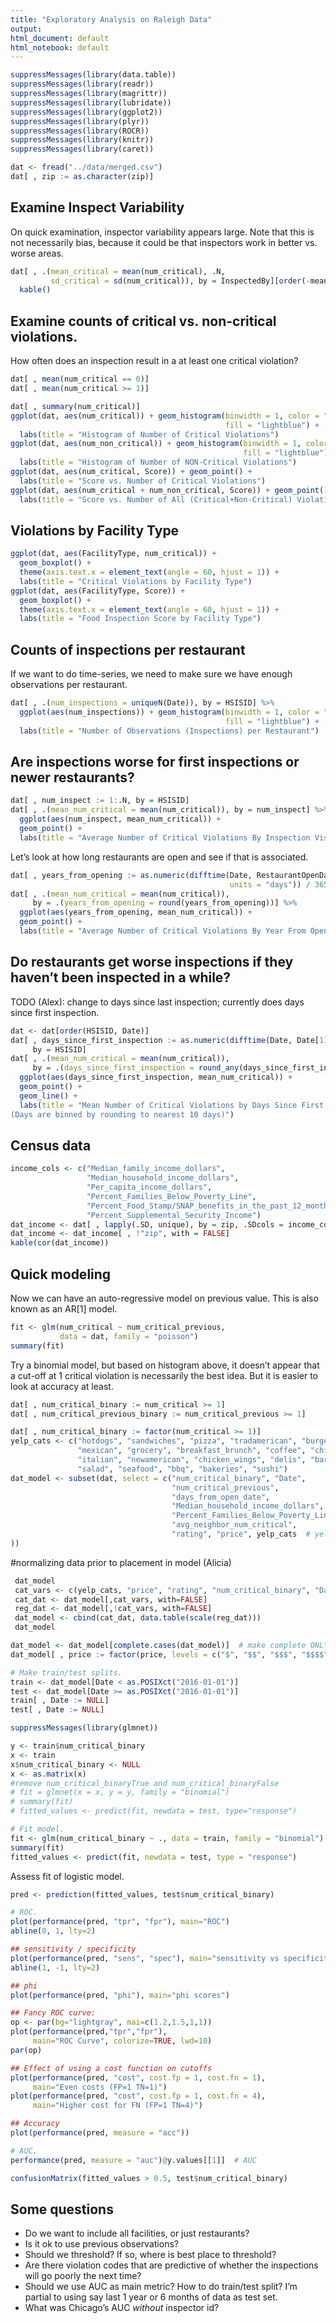```yaml
---
title: "Exploratory Analysis on Raleigh Data"
output:
html_document: default
html_notebook: default
---
```



```r
suppressMessages(library(data.table))
suppressMessages(library(readr))
suppressMessages(library(magrittr))
suppressMessages(library(lubridate))
suppressMessages(library(ggplot2))
suppressMessages(library(plyr))
suppressMessages(library(ROCR))
suppressMessages(library(knitr))
suppressMessages(library(caret))
```

```r
dat <- fread("../data/merged.csv")
dat[ , zip := as.character(zip)]
```


## Examine Inspect Variability 

On quick examination, inspector variability appears large. Note that this is 
not necessarily bias, because it could be that inspectors work in better vs. 
worse areas. 

```r
dat[ , .(mean_critical = mean(num_critical), .N,
         sd_critical = sd(num_critical)), by = InspectedBy][order(-mean_critical)] %>% 
  kable()
```

## Examine counts of critical vs. non-critical violations. 

How often does an inspection result in a at least one critical violation? 

```r
dat[ , mean(num_critical == 0)]
dat[ , mean(num_critical >= 1)]
```

```r
dat[ , summary(num_critical)]
ggplot(dat, aes(num_critical)) + geom_histogram(binwidth = 1, color = "black", 
                                                fill = "lightblue") + 
  labs(title = "Histogram of Number of Critical Violations") 
ggplot(dat, aes(num_non_critical)) + geom_histogram(binwidth = 1, color = "black", 
                                                    fill = "lightblue") + 
  labs(title = "Histogram of Number of NON-Critical Violations") 
ggplot(dat, aes(num_critical, Score)) + geom_point() + 
  labs(title = "Score vs. Number of Critical Violations")
ggplot(dat, aes(num_critical + num_non_critical, Score)) + geom_point() +
  labs(title = "Score vs. Number of All (Critical+Non-Critical) Violations")
```

## Violations by Facility Type 

```r
ggplot(dat, aes(FacilityType, num_critical)) + 
  geom_boxplot() + 
  theme(axis.text.x = element_text(angle = 60, hjust = 1)) + 
  labs(title = "Critical Violations by Facility Type")
ggplot(dat, aes(FacilityType, Score)) + 
  geom_boxplot() + 
  theme(axis.text.x = element_text(angle = 60, hjust = 1)) + 
  labs(title = "Food Inspection Score by Facility Type")
```

## Counts of inspections per restaurant

If we want to do time-series, we need to make sure we have enough observations
per restaurant. 

```r
dat[ , .(num_inspections = uniqueN(Date)), by = HSISID] %>% 
  ggplot(aes(num_inspections)) + geom_histogram(binwidth = 1, color = "black", 
                                                fill = "lightblue") + 
  labs(title = "Number of Observations (Inspections) per Restaurant")
```

## Are inspections worse for first inspections or newer restaurants? 

```r
dat[ , num_inspect := 1:.N, by = HSISID]
dat[ , .(mean_num_critical = mean(num_critical)), by = num_inspect] %>% 
  ggplot(aes(num_inspect, mean_num_critical)) +
  geom_point() + 
  labs(title = "Average Number of Critical Violations By Inspection Visit Number")
```

Let's look at how long restaurants are open and see if that is associated. 

```r
dat[ , years_from_opening := as.numeric(difftime(Date, RestaurantOpenDate, 
                                                 units = "days")) / 365]
dat[ , .(mean_num_critical = mean(num_critical)), 
     by = .(years_from_opening = round(years_from_opening))] %>% 
  ggplot(aes(years_from_opening, mean_num_critical)) +
  geom_point() + 
  labs(title = "Average Number of Critical Violations By Year From Opening")
```

## Do restaurants get worse inspections if they haven't been inspected in a while? 

TODO (Alex): change to days since last inspection; currently does days since first inspection. 

```r
dat <- dat[order(HSISID, Date)]
dat[ , days_since_first_inspection := as.numeric(difftime(Date, Date[1], units = "days")), 
     by = HSISID] 
dat[ , .(mean_num_critical = mean(num_critical)), 
     by = .(days_since_first_inspection = round_any(days_since_first_inspection, 10))] %>% 
  ggplot(aes(days_since_first_inspection, mean_num_critical)) + 
  geom_point() + 
  geom_line() + 
  labs(title = "Mean Number of Critical Violations by Days Since First Inspection
(Days are binned by rounding to nearest 10 days)")
```

## Census data 

```r
income_cols <- c("Median_family_income_dollars", 
                 "Median_household_income_dollars", 
                 "Per_capita_income_dollars", 
                 "Percent_Families_Below_Poverty_Line", 
                 "Percent_Food_Stamp/SNAP_benefits_in_the_past_12_months", 
                 "Percent_Supplemental_Security_Income")
dat_income <- dat[ , lapply(.SD, unique), by = zip, .SDcols = income_cols]
dat_income <- dat_income[ , !"zip", with = FALSE]
kable(cor(dat_income))
```

## Quick modeling 

Now we can have an auto-regressive model on previous value. This is also 
known as an AR[1] model. 

```r
fit <- glm(num_critical ~ num_critical_previous, 
           data = dat, family = "poisson")
summary(fit)
```



Try a binomial model, but based on histogram above, it doesn't appear that 
a cut-off at 1 critical violation is necessarily the best idea. But it is easier
to look at accuracy at least. 

```r
dat[ , num_critical_binary := num_critical >= 1]
dat[ , num_critical_previous_binary := num_critical_previous >= 1]
```



```r
dat[ , num_critical_binary := factor(num_critical >= 1)]
yelp_cats <- c("hotdogs", "sandwiches", "pizza", "tradamerican", "burgers", 
               "mexican", "grocery", "breakfast_brunch", "coffee", "chinese", 
               "italian", "newamerican", "chicken_wings", "delis", "bars", 
               "salad", "seafood", "bbq", "bakeries", "sushi")
dat_model <- subset(dat, select = c("num_critical_binary", "Date",
                                    "num_critical_previous",
                                    "days_from_open_date",
                                    "Median_household_income_dollars",
                                    "Percent_Families_Below_Poverty_Line", 
                                    "avg_neighbor_num_critical", 
                                    "rating", "price", yelp_cats  # yelp
))
```

#normalizing data prior to placement in model (Alicia)
```r
 dat_model
 cat_vars <- c(yelp_cats, "price", "rating", "num_critical_binary", "Date")
 cat_dat <- dat_model[,cat_vars, with=FALSE]
 reg_dat <- dat_model[,!cat_vars, with=FALSE]
 dat_model <- cbind(cat_dat, data.table(scale(reg_dat)))
 dat_model
```


```r
dat_model <- dat_model[complete.cases(dat_model)]  # make complete ONLY for quick modelling
dat_model[ , price := factor(price, levels = c("$", "$$", "$$$", "$$$$"))]

# Make train/test splits. 
train <- dat_model[Date < as.POSIXct("2016-01-01")]
test <- dat_model[Date >= as.POSIXct("2016-01-01")]
train[ , Date := NULL]
test[ , Date := NULL]
```

```r
suppressMessages(library(glmnet))

y <- train$num_critical_binary
x <- train
x$num_critical_binary <- NULL
x <- as.matrix(x)
#remove num_critical_binaryTrue and num_critical_binaryFalse
# fit = glmnet(x = x, y = y, family = "binomial")
# summary(fit)
# fitted_values <- predict(fit, newdata = test, type="response")
```

```r
# Fit model. 
fit <- glm(num_critical_binary ~ ., data = train, family = "binomial")
summary(fit)
fitted_values <- predict(fit, newdata = test, type = "response")
```

Assess fit of logistic model. 

```r
pred <- prediction(fitted_values, test$num_critical_binary)

# ROC.
plot(performance(pred, "tpr", "fpr"), main="ROC")
abline(0, 1, lty=2)

## sensitivity / specificity
plot(performance(pred, "sens", "spec"), main="sensitivity vs specificity")
abline(1, -1, lty=2)

## phi
plot(performance(pred, "phi"), main="phi scores")

## Fancy ROC curve:
op <- par(bg="lightgray", mai=c(1.2,1.5,1,1))
plot(performance(pred,"tpr","fpr"), 
     main="ROC Curve", colorize=TRUE, lwd=10)
par(op)

## Effect of using a cost function on cutoffs
plot(performance(pred, "cost", cost.fp = 1, cost.fn = 1), 
     main="Even costs (FP=1 TN=1)")
plot(performance(pred, "cost", cost.fp = 1, cost.fn = 4), 
     main="Higher cost for FN (FP=1 TN=4)")

## Accuracy
plot(performance(pred, measure = "acc"))

# AUC.
performance(pred, measure = "auc")@y.values[[1]]  # AUC
```

```r
confusionMatrix(fitted_values > 0.5, test$num_critical_binary)
```




## Some questions

- Do we want to include all facilities, or just restaurants? 
- Is it ok to use previous observations? 
- Should we threshold? If so, where is best place to threshold? 
- Are there violation codes that are predictive of whether the inspections will go poorly the next time?
- Should we use AUC as main metric? How to do train/test split? I'm partial to using say last 1 year 
or 6 months of data as test set. 
- What was Chicago's AUC _without_ inspector id? 

